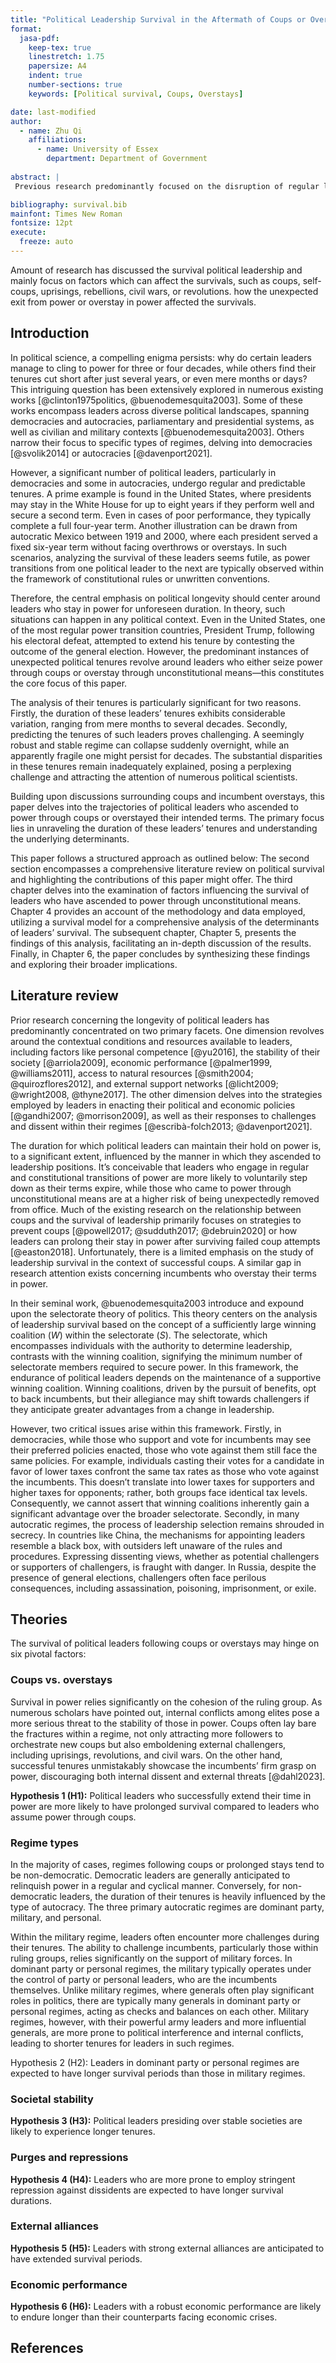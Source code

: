 ```yaml
---
title: "Political Leadership Survival in the Aftermath of Coups or Overstays: From Illegitimate Ascent to Unexpected Exit"
format:
  jasa-pdf:
    keep-tex: true  
    linestretch: 1.75
    papersize: A4
    indent: true
    number-sections: true
    keywords: [Political survival, Coups, Overstays]

date: last-modified
author:
  - name: Zhu Qi
    affiliations:
      - name: University of Essex
        department: Department of Government
  
abstract: |
 Previous research predominantly focused on the disruption of regular leadership tenures by unexpected events, such as coups, self-coups, uprisings, rebellions, civil wars, or revolutions. In contrast, this study aims to delve into the longevity of leaders who ascend to power through these very unexpected events, specifically coups or overstays. The central argument posits that the endurance of political leadership is influenced not only by their actions and policies in office but also by the means through which they come to power. Employing a survival model, this research investigates the disparities in survival rates between leaders who rise to power via coups and those who overstay their terms, and seeks to elucidate the underlying reasons for these differences.

bibliography: survival.bib
mainfont: Times New Roman
fontsize: 12pt
execute: 
  freeze: auto
---
```


Amount of research has discussed the survival political leadership and mainly focus on factors which can affect the survivals, such as coups, self-coups, uprisings, rebellions, civil wars, or revolutions.
how the unexpected exit from power or overstay in power affected the survivals.

## Introduction

In political science, a compelling enigma persists: why do certain leaders manage to cling to power for three or four decades, while others find their tenures cut short after just several years, or even mere months or days?
This intriguing question has been extensively explored in numerous existing works [@clinton1975politics, @buenodemesquita2003].
Some of these works encompass leaders across diverse political landscapes, spanning democracies and autocracies, parliamentary and presidential systems, as well as civilian and military contexts [@buenodemesquita2003].
Others narrow their focus to specific types of regimes, delving into democracies [@svolik2014] or autocracies [@davenport2021].

However, a significant number of political leaders, particularly in democracies and some in autocracies, undergo regular and predictable tenures.
A prime example is found in the United States, where presidents may stay in the White House for up to eight years if they perform well and secure a second term.
Even in cases of poor performance, they typically complete a full four-year term.
Another illustration can be drawn from autocratic Mexico between 1919 and 2000, where each president served a fixed six-year term without facing overthrows or overstays.
In such scenarios, analyzing the survival of these leaders seems futile, as power transitions from one political leader to the next are typically observed within the framework of constitutional rules or unwritten conventions.

Therefore, the central emphasis on political longevity should center around leaders who stay in power for unforeseen duration.
In theory, such situations can happen in any political context.
Even in the United States, one of the most regular power transition countries, President Trump, following his electoral defeat, attempted to extend his tenure by contesting the outcome of the general election.
However, the predominant instances of unexpected political tenures revolve around leaders who either seize power through coups or overstay through unconstitutional means---this constitutes the core focus of this paper.

The analysis of their tenures is particularly significant for two reasons.
Firstly, the duration of these leaders' tenures exhibits considerable variation, ranging from mere months to several decades.
Secondly, predicting the tenures of such leaders proves challenging.
A seemingly robust and stable regime can collapse suddenly overnight, while an apparently fragile one might persist for decades.
The substantial disparities in these tenures remain inadequately explained, posing a perplexing challenge and attracting the attention of numerous political scientists.

Building upon discussions surrounding coups and incumbent overstays, this paper delves into the trajectories of political leaders who ascended to power through coups or overstayed their intended terms.
The primary focus lies in unraveling the duration of these leaders' tenures and understanding the underlying determinants.

This paper follows a structured approach as outlined below: The second section encompasses a comprehensive literature review on political survival and highlighting the contributions of this paper might offer.
The third chapter delves into the examination of factors influencing the survival of leaders who have ascended to power through unconstitutional means.
Chapter 4 provides an account of the methodology and data employed, utilizing a survival model for a comprehensive analysis of the determinants of leaders' survival.
The subsequent chapter, Chapter 5, presents the findings of this analysis, facilitating an in-depth discussion of the results.
Finally, in Chapter 6, the paper concludes by synthesizing these findings and exploring their broader implications.

## Literature review

Prior research concerning the longevity of political leaders has predominantly concentrated on two primary facets.
One dimension revolves around the contextual conditions and resources available to leaders, including factors like personal competence [@yu2016], the stability of their society [@arriola2009], economic performance [@palmer1999, @williams2011], access to natural resources [@smith2004; @quirozflores2012], and external support networks [@licht2009; @wright2008, @thyne2017].
The other dimension delves into the strategies employed by leaders in enacting their political and economic policies [@gandhi2007; @morrison2009], as well as their responses to challenges and dissent within their regimes [@escribà-folch2013; @davenport2021].

The duration for which political leaders can maintain their hold on power is, to a significant extent, influenced by the manner in which they ascended to leadership positions.
It's conceivable that leaders who engage in regular and constitutional transitions of power are more likely to voluntarily step down as their terms expire, while those who came to power through unconstitutional means are at a higher risk of being unexpectedly removed from office.
Much of the existing research on the relationship between coups and the survival of leadership primarily focuses on strategies to prevent coups [@powell2017; @sudduth2017; @debruin2020] or how leaders can prolong their stay in power after surviving failed coup attempts [@easton2018].
Unfortunately, there is a limited emphasis on the study of leadership survival in the context of successful coups.
A similar gap in research attention exists concerning incumbents who overstay their terms in power.

In their seminal work, @buenodemesquita2003 introduce and expound upon the selectorate theory of politics.
This theory centers on the analysis of leadership survival based on the concept of a sufficiently large winning coalition ($W$) within the selectorate ($S$).
The selectorate, which encompasses individuals with the authority to determine leadership, contrasts with the winning coalition, signifying the minimum number of selectorate members required to secure power.
In this framework, the endurance of political leaders depends on the maintenance of a supportive winning coalition.
Winning coalitions, driven by the pursuit of benefits, opt to back incumbents, but their allegiance may shift towards challengers if they anticipate greater advantages from a change in leadership.

However, two critical issues arise within this framework.
Firstly, in democracies, while those who support and vote for incumbents may see their preferred policies enacted, those who vote against them still face the same policies.
For example, individuals casting their votes for a candidate in favor of lower taxes confront the same tax rates as those who vote against the incumbents.
This doesn't translate into lower taxes for supporters and higher taxes for opponents; rather, both groups face identical tax levels.
Consequently, we cannot assert that winning coalitions inherently gain a significant advantage over the broader selectorate.
Secondly, in many autocratic regimes, the process of leadership selection remains shrouded in secrecy.
In countries like China, the mechanisms for appointing leaders resemble a black box, with outsiders left unaware of the rules and procedures.
Expressing dissenting views, whether as potential challengers or supporters of challengers, is fraught with danger.
In Russia, despite the presence of general elections, challengers often face perilous consequences, including assassination, poisoning, imprisonment, or exile.

## Theories

The survival of political leaders following coups or overstays may hinge on six pivotal factors:

### Coups vs. overstays

Survival in power relies significantly on the cohesion of the ruling group.
As numerous scholars have pointed out, internal conflicts among elites pose a more serious threat to the stability of those in power.
Coups often lay bare the fractures within a regime, not only attracting more followers to orchestrate new coups but also emboldening external challengers, including uprisings, revolutions, and civil wars.
On the other hand, successful tenures unmistakably showcase the incumbents' firm grasp on power, discouraging both internal dissent and external threats [@dahl2023].

**Hypothesis 1 (H1):** Political leaders who successfully extend their time in power are more likely to have prolonged survival compared to leaders who assume power through coups.

### Regime types

In the majority of cases, regimes following coups or prolonged stays tend to be non-democratic.
Democratic leaders are generally anticipated to relinquish power in a regular and cyclical manner.
Conversely, for non-democratic leaders, the duration of their tenures is heavily influenced by the type of autocracy.
The three primary autocratic regimes are dominant party, military, and personal.

Within the military regime, leaders often encounter more challenges during their tenures.
The ability to challenge incumbents, particularly those within ruling groups, relies significantly on the support of military forces.
In dominant party or personal regimes, the military typically operates under the control of party or personal leaders, who are the incumbents themselves.
Unlike military regimes, where generals often play significant roles in politics, there are typically many generals in dominant party or personal regimes, acting as checks and balances on each other.
Military regimes, however, with their powerful army leaders and more influential generals, are more prone to political interference and internal conflicts, leading to shorter tenures for leaders in such regimes.

Hypothesis 2 (H2): Leaders in dominant party or personal regimes are expected to have longer survival periods than those in military regimes.

### Societal stability

**Hypothesis 3 (H3):** Political leaders presiding over stable societies are likely to experience longer tenures.

### Purges and repressions

**Hypothesis 4 (H4):** Leaders who are more prone to employ stringent repression against dissidents are expected to have longer survival durations.

### External alliances

**Hypothesis 5 (H5):** Leaders with strong external alliances are anticipated to have extended survival periods.

### Economic performance

**Hypothesis 6 (H6):** Leaders with a robust economic performance are likely to endure longer than their counterparts facing economic crises.

\newpage

## References
